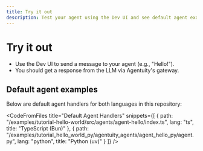```yaml
---
title: Try it out
description: Test your agent using the Dev UI and see default agent examples
---
```


# Try it out

- Use the Dev UI to send a message to your agent (e.g., "Hello!").
- You should get a response from the LLM via Agentuity's gateway.

## Default agent examples
Below are default agent handlers for both languages in this repository:

<CodeFromFiles
  title="Default Agent Handlers"
  snippets={[
    { path: "/examples/tutorial-hello-world/src/agents/agent-hello/index.ts", lang: "ts", title: "TypeScript (Bun)" },
    { path: "/examples/tutorial_hello_world_py/agentuity_agents/agent_hello_py/agent.py", lang: "python", title: "Python (uv)" }
  ]}
/>
